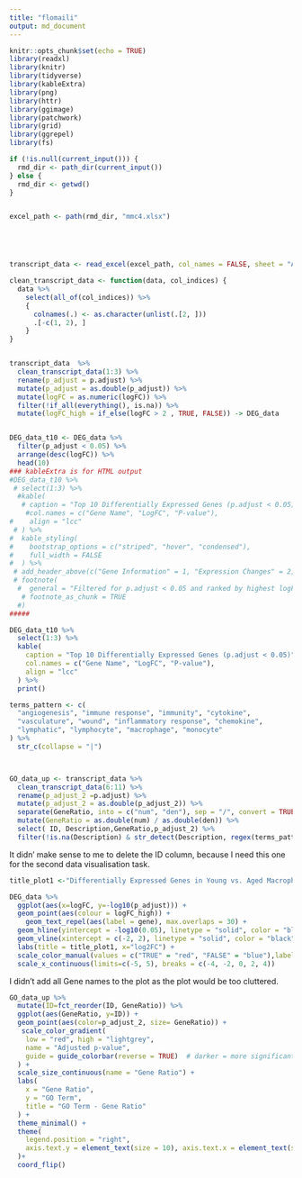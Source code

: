 ```yaml
---
title: "flomaili"
output: md_document
---
```


```r

knitr::opts_chunk$set(echo = TRUE)
library(readxl)
library(knitr)
library(tidyverse)
library(kableExtra)
library(png)
library(httr)
library(ggimage)
library(patchwork)  
library(grid)
library(ggrepel)
library(fs)

if (!is.null(current_input())) {
  rmd_dir <- path_dir(current_input())
} else {
  rmd_dir <- getwd()
}


excel_path <- path(rmd_dir, "mmc4.xlsx")





transcript_data <- read_excel(excel_path, col_names = FALSE, sheet = "Aged vs Young Macrophages")

```

```r

clean_transcript_data <- function(data, col_indices) {
  data %>%
    select(all_of(col_indices)) %>%
    {
      colnames(.) <- as.character(unlist(.[2, ]))
      .[-c(1, 2), ]
    }
}


transcript_data  %>% 
  clean_transcript_data(1:3) %>%
  rename(p_adjust = p.adjust) %>%
  mutate(p_adjust = as.double(p_adjust)) %>%
  mutate(logFC = as.numeric(logFC)) %>%
  filter(!if_all(everything(), is.na)) %>%
  mutate(logFC_high = if_else(logFC > 2 , TRUE, FALSE)) -> DEG_data


DEG_data_t10 <- DEG_data %>%
  filter(p_adjust < 0.05) %>%      
  arrange(desc(logFC)) %>%        
  head(10) 
### kableExtra is for HTML output
#DEG_data_t10 %>%
 # select(1:3) %>%
  #kable(
   # caption = "Top 10 Differentially Expressed Genes (p.adjust < 0.05)",
    #col.names = c("Gene Name", "LogFC", "P-value"),
#    align = "lcc" 
 # ) %>%
#  kable_styling(
#    bootstrap_options = c("striped", "hover", "condensed"),
#    full_width = FALSE
#  ) %>%
 # add_header_above(c("Gene Information" = 1, "Expression Changes" = 2)) %>% 
 # footnote(
  #  general = "Filtered for p.adjust < 0.05 and ranked by highest logFC. LogFC > 0 indicates upregulation.",
   # footnote_as_chunk = TRUE
  #) 
#####

DEG_data_t10 %>%
  select(1:3) %>%
  kable(
    caption = "Top 10 Differentially Expressed Genes (p.adjust < 0.05)",
    col.names = c("Gene Name", "LogFC", "P-value"),
    align = "lcc"
  ) %>%
  print()
```
```r


terms_pattern <- c(
  "angiogenesis", "immune response", "immunity", "cytokine",
  "vasculature", "wound", "inflammatory response", "chemokine",
  "lymphatic", "lymphocyte", "macrophage", "monocyte"
) %>% 
  str_c(collapse = "|")



GO_data_up <- transcript_data %>%
  clean_transcript_data(6:11) %>%
  rename(p_adjust_2 =p.adjust) %>%
  mutate(p_adjust_2 = as.double(p_adjust_2)) %>%
  separate(GeneRatio, into = c("num", "den"), sep = "/", convert = TRUE) %>%
  mutate(GeneRatio = as.double(num) / as.double(den)) %>%
  select( ID, Description,GeneRatio,p_adjust_2) %>%
  filter(!is.na(Description) & str_detect(Description, regex(terms_pattern, ignore_case = TRUE)))
```
It didn' make sense to me to delete the ID column, because I need this one for the second data visualisation task.
```r
title_plot1 <-"Differentially Expressed Genes in Young vs. Aged Macrophages"

DEG_data %>%
  ggplot(aes(x=logFC, y=-log10(p_adjust))) +
  geom_point(aes(colour = logFC_high)) +
    geom_text_repel(aes(label = gene), max.overlaps = 30) +
  geom_hline(yintercept = -log10(0.05), linetype = "solid", color = "black") +
  geom_vline(xintercept = c(-2, 2), linetype = "solid", color = "black") +
  labs(title = title_plot1, x="log2FC") +
  scale_color_manual(values = c("TRUE" = "red", "FALSE" = "blue"),labels = c("TRUE" = "log2FC>2", "FALSE" = "log2FC<=2"),name = "logFC Status")+
  scale_x_continuous(limits=c(-5, 5), breaks = c(-4, -2, 0, 2, 4))

```
I didn't add all Gene names to the plot as the plot would be too cluttered.
```r

GO_data_up %>%
  mutate(ID=fct_reorder(ID, GeneRatio)) %>%
  ggplot(aes(GeneRatio, y=ID)) +
  geom_point(aes(color=p_adjust_2, size= GeneRatio)) +
   scale_color_gradient(
    low = "red", high = "lightgrey",
    name = "Adjusted p-value",
    guide = guide_colorbar(reverse = TRUE)  # darker = more significant
  ) +
  scale_size_continuous(name = "Gene Ratio") +
  labs(
    x = "Gene Ratio",
    y = "GO Term",
    title = "GO Term - Gene Ratio"
  ) +
  theme_minimal() +
  theme(
    legend.position = "right",
    axis.text.y = element_text(size = 10), axis.text.x = element_text(size = 10,angle = 90, vjust = 0.5, hjust = 1), plot.title = element_text(size = 20)
  )+
  coord_flip()
  

```


